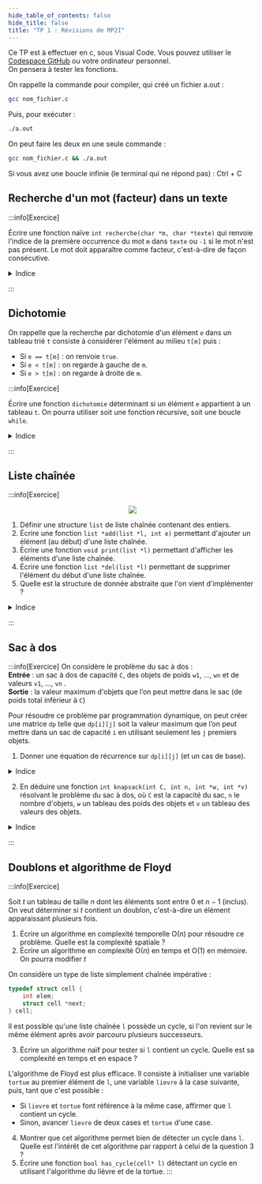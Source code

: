 ```yaml
---
hide_table_of_contents: false
hide_title: false
title: "TP 1 : Révisions de MP2I"
---
```


Ce TP est à effectuer en c, sous Visual Code. Vous pouvez utiliser le [Codespace GitHub](../0_codespace.md) ou votre ordinateur personnel.  
On pensera à tester les fonctions.

On rappelle la commande pour compiler, qui créé un fichier a.out :

```bash
gcc nom_fichier.c
```

Puis, pour exécuter :
    
```bash
./a.out
```

On peut faire les deux en une seule commande :

```bash
gcc nom_fichier.c && ./a.out
```

Si vous avez une boucle infinie (le terminal qui ne répond pas) : Ctrl + C

## Recherche d'un mot (facteur) dans un texte

:::info[Exercice]

Écrire une fonction naïve `int recherche(char *m, char *texte)` qui renvoie l'indice de la première occurrence du mot `m` dans `texte` ou `-1` si le mot n'est pas présent. Le mot doit apparaître comme facteur, c'est-à-dire de façon consécutive.

<details>
<summary>Indice</summary>

On pourra utiliser `int strlen(char*)` de `string.h` pour connaître la taille d'une chaîne de caractères.

```c
#include <string.h>
#include <stdio.h>

int recherche(char* m, char* text) {
    ...
}        

int main() {
    printf("%d\n", recherche("world", "hello world!")); // affiche 6
    printf("%d\n", recherche("elo", "hello")); // affiche -1
    return 0;
}
```

</details>

:::

## Dichotomie

On rappelle que la recherche par dichotomie d'un élément `e` dans un tableau trié `t` consiste à considérer l'élément au milieu `t[m]` puis :
- Si `e == t[m]` : on renvoie `true`.
- Si `e < t[m]` : on regarde à gauche de `m`.
- Si `e > t[m]` : on regarde à droite de `m`.

:::info[Exercice]

Écrire une fonction `dichotomie` déterminant si un élément `e` appartient à un tableau `t`. On pourra utiliser soit une fonction récursive, soit une boucle `while`.  

<details>
<summary>Indice</summary>

<Tabs>
<TabItem label="Version récursive" value="r">

```c
#include <stdbool.h>
#include <stdio.h>

bool dichotomie(int* t, int e, int i, int j) {
    // détermine si e apparait entre les indices i et j de t
    ...
}

int main() {
    int t[10] = {-4, -2, 0, 1, 3, 5, 7, 9, 11, 13};
    printf("%d\n", dichotomie(t, 1, 0, 10)); // 1 
    printf("%d\n", dichotomie(t, 4, 0, 10)); // 0
    printf("%d\n", dichotomie(t, 13, 0, 10)); // 1
    return 0;
}
```

</TabItem>
<TabItem label="Version itérative" value="i">

```c
#include <stdbool.h>
#include <stdio.h>

bool dichotomie(int* t, int e, int n){
    int i = 0, j = n - 1; // indices de début et de fin de l'intervalle où on cherche e
    ...
}

int main() {
    int t[10] = {-4, -2, 0, 1, 3, 5, 7, 9, 11, 13};
    printf("%d\n", dichotomie(t, 1, 10)); // 1 
    printf("%d\n", dichotomie(t, 4, 10)); // 0
    printf("%d\n", dichotomie(t, 13, 10)); // 1
    return 0;
}
```

</TabItem>
</Tabs>
</details>

:::

## Liste chaînée

:::info[Exercice]
<center>
<img src={list_c_def} style={{width: 350}} />
</center>

1. Définir une structure `list` de liste chaînée contenant des entiers.
2. Écrire une fonction `list *add(list *l, int e)` permettant d'ajouter un élément (au début) d'une liste chaînée.  
3. Écrire une fonction `void print(list *l)` permettant d'afficher les éléments d'une liste chaînée.  
4. Écrire une fonction `list *del(list *l)` permettant de supprimer l'élément du début d'une liste chaînée.  
5. Quelle est la structure de donnée abstraite que l'on vient d'implémenter ?

<details>
<summary>Indice</summary>

On pourra compléter :

```c
typedef struct list {
    int elem;
    struct list *next;
} list;

list *add(list *l, int e) {
    ...
}
list *del(list *l) {
    ...
}
void print(list *l) {
    ...
}
```

</details>

:::

## Sac à dos

:::info[Exercice]
On considère le problème du sac à dos :  
**Entrée** : un sac à dos de capacité `C`, des objets de poids `w1`, ..., `wn` et de valeurs `v1`, ..., `vn` .  
**Sortie** : la valeur maximum d'objets que l’on peut mettre dans le sac (de poids total inférieur à `C`)

Pour résoudre ce problème par programmation dynamique, on peut créer une matrice `dp` telle que `dp[i][j]` soit la valeur maximum que l’on peut mettre dans un sac de capacité `i` en utilisant seulement les `j` premiers objets.

1. Donner une équation de récurrence sur `dp[i][j]` (et un cas de base).

<details>
<summary>Indice</summary>

Il y a deux possibilités pour obtenir `dp[i][j]` : soit prendre l'objet `j`, soit ne pas le prendre.
</details>

2. En déduire une fonction `int knapsack(int C, int n, int *w, int *v)` résolvant le problème du sac à dos, où `C` est la capacité du sac, `n` le nombre d'objets, `w` un tableau des poids des objets et `v` un tableau des valeurs des objets.
<details>
<summary>Indice</summary>

```c
#include <stdio.h>
#include <stdlib.h>

int knapsack(int C, int n, int *w, int *v) {
    int **dp = malloc((C + 1) * sizeof(int*));
    for (int i = 0; i < C + 1; i++) {
        dp[i] = malloc((n + 1) * sizeof(int));
        dp[i][0] = 0;
    }
    ...
}

int main() {
    int weights[] = {2, 3, 6, 5, 8, 2, 2};
    int values[] = {1, 7, 10, 10, 13, 1, 1};
    printf("%d", knapsack(10, 7, weights, values)); // doit afficher 18
}
```

</details>

:::

## Doublons et algorithme de Floyd

:::info[Exercice]

Soit $t$ un tableau de taille $n$ dont les éléments sont entre $0$ et $n-1$ (inclus).  
On veut déterminer si $t$ contient un doublon, c'est-à-dire un élément apparaissant plusieurs fois.
1. Écrire un algorithme en complexité temporelle O($n$) pour résoudre ce problème. Quelle est la complexité spatiale ? 
2. Écrire un algorithme en complexité O($n$) en temps et O($1$) en mémoire. On pourra modifier $t$

On considère un type de liste simplement chaînée impérative :

```c
typedef struct cell {
    int elem;
    struct cell *next;
} cell;
```

Il est possible qu'une liste chaînée `l` possède un cycle, si l'on revient sur le même élément après avoir parcouru plusieurs successeurs. 

3. Écrire un algorithme naïf pour tester si `l` contient un cycle. Quelle est sa complexité en temps et en espace ?

L'algorithme de Floyd est plus efficace. Il consiste à initialiser une variable `tortue` au premier élément de `l`, une variable `lievre` à la case suivante, puis, tant que c'est possible :
- Si `lievre` et `tortue` font référence à la même case, affirmer que `l` contient un cycle.
- Sinon, avancer `lievre` de deux cases et `tortue` d'une case.

4. Montrer que cet algorithme permet bien de détecter un cycle dans `l`. Quelle est l'intérêt de cet algorithme par rapport à celui de la question 3 ?
5. Écrire une fonction `bool has_cycle(cell* l)` détectant un cycle en utilisant l'algorithme du lièvre et de la tortue.
:::
